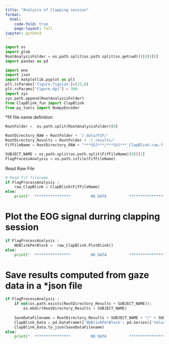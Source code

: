 ```yaml
---
title: "Analysis of Clapping session"
format:
  html:
    code-fold: true
    page-layout: full
jupyter: python3
---
```



```python
import os 
import glob
RootAnalysisFolder = os.path.split(os.path.split(os.getcwd())[0])[0]
import pandas as pd

import mne
import json
import matplotlib.pyplot as plt
plt.rcParams['figure.figsize']=(15,8)
plt.rcParams["figure.dpi"] = 300.
import sys
sys.path.append(RootAnalysisFolder)
from ClapBlink_fun import ClapBlink
from py_tools import NumpyEncoder
```


*fif file name definition

```python

RootFolder =  os.path.split(RootAnalysisFolder)[0]

RootDirectory_RAW = RootFolder + '/_data/FIF/'
RootDirectory_Results = RootFolder + '/_results/'
FifFileName = RootDirectory_RAW + "***SUJ***/***SUJ***_ClapBlink.raw.fif"

SUBJECT_NAME = os.path.split(os.path.split(FifFileName)[0])[1]
FlagProcessAnalysis = os.path.isfile(FifFileName)


```


Read Raw File

```python

# Read fif filename 
if FlagProcessAnalysis :
	raw_ClapBlink = ClapBlink(FifFileName)
else:
	print("  ****************         NO DATA          ****************")		
```
		
		

# Plot the EOG signal durring clapping session
```python
if FlagProcessAnalysis :
	NbBlinkPerBlock =  raw_ClapBlink.PlotBlink()
else:
	print("  ****************         NO DATA          ****************")		
```




# Save results computed from gaze data in a *json file
```python
if FlagProcessAnalysis :
	if not(os.path.exists(RootDirectory_Results + SUBJECT_NAME)):
		os.mkdir(RootDirectory_Results + SUBJECT_NAME)
		
	SaveDataFilename = RootDirectory_Results + SUBJECT_NAME + "/" + SUBJECT_NAME + "_ClapBlink.json"
	ClapBlink_Data = pd.DataFrame({'NbBlinkPerBlock': pd.Series({'Values': NbBlinkPerBlock})})
	ClapBlink_Data.to_json(SaveDataFilename)
else:
	print("  ****************         NO DATA          ****************")		
	   
```
